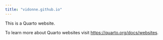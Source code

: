 ```yaml
---
title: "vidonne.github.io"
---
```


This is a Quarto website.

To learn more about Quarto websites visit <https://quarto.org/docs/websites>.
